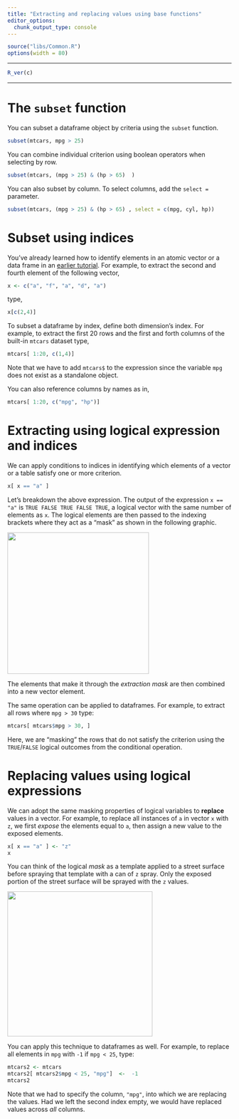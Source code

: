 ---
title: "Extracting and replacing values using base functions"
editor_options: 
  chunk_output_type: console
---



```{r echo=FALSE}
source("libs/Common.R")
options(width = 80)
```

<hr>
```{r echo = FALSE}
R_ver(c)
```
<hr>

# The `subset` function

You can subset a dataframe object by criteria using the `subset` function.

```{r}
subset(mtcars, mpg > 25)
```

You can combine individual criterion using boolean operators when selecting by row.

```{r}
subset(mtcars, (mpg > 25) & (hp > 65)  )
```

You can also subset by column. To select columns, add the `select =` parameter.

```{r}
subset(mtcars, (mpg > 25) & (hp > 65) , select = c(mpg, cyl, hp))
```

# Subset using indices

You've already learned how to identify elements in an atomic vector or a data frame in an [earlier tutorial](https://mgimond.github.io/ES218/Week02a.html). For example, to extract the second and fourth element of the following vector,

```{r}
x <- c("a", "f", "a", "d", "a")
```

type,

```{r}
x[c(2,4)]
```

To subset a dataframe by index, define both dimension's index. For example, to extract the first 20 rows and the first and forth columns of the built-in `mtcars` dataset type,

```{r attr.output='style="max-height: 100px;"'}
mtcars[ 1:20, c(1,4)]
```

Note that we have to add `mtcars$` to the expression since the variable `mpg` does not exist as a standalone object.

You can also reference columns by names as in,

```{r attr.output='style="max-height: 100px;"'}
mtcars[ 1:20, c("mpg", "hp")]
```

# Extracting using logical expression and indices

We can apply conditions to indices in identifying which elements of a vector or a table satisfy one or more criterion.

```{r}
x[ x == "a" ]
```

Let's breakdown the above expression. The output of the expression `x == "a"` is `TRUE FALSE TRUE FALSE TRUE`, a logical vector with the same number of elements as `x`. The logical elements are then passed to the indexing brackets where they act as a "mask" as shown in the following graphic.

![](img/logical_mask.png){width="318"}

The elements that make it through the *extraction mask* are then combined into a new vector element.

The same operation can be applied to dataframes. For example, to extract all rows where `mpg > 30` type:

```{r}
mtcars[ mtcars$mpg > 30, ]
```

Here, we are "masking" the rows that do not satisfy the criterion using the `TRUE`/`FALSE` logical outcomes from the conditional operation.

# Replacing values using logical expressions

We can adopt the same masking properties of logical variables to **replace** values in a vector. For example, to replace all instances of `a` in vector `x` with `z`, we first *expose* the elements equal to `a`, then assign a new value to the exposed elements.

```{r}
x[ x == "a" ] <- "z"
x
```

You can think of the logical *mask* as a template applied to a street surface before spraying that template with a can of `z` spray. Only the exposed portion of the street surface will be sprayed with the `z` values.

![](img/logical_mask_replace.png){width="326"}


You can apply this technique to dataframes as well. For example, to replace all elements in `mpg` with `-1` if `mpg < 25`, type:

```{r attr.output='style="max-height: 100px;"'}
mtcars2 <- mtcars 
mtcars2[ mtcars2$mpg < 25, "mpg"]  <-  -1
mtcars2
```

Note that we had to specify the column, `"mpg"`,  into which we are replacing the values. Had we left the second index empty, we would have replaced values across *all* columns.
